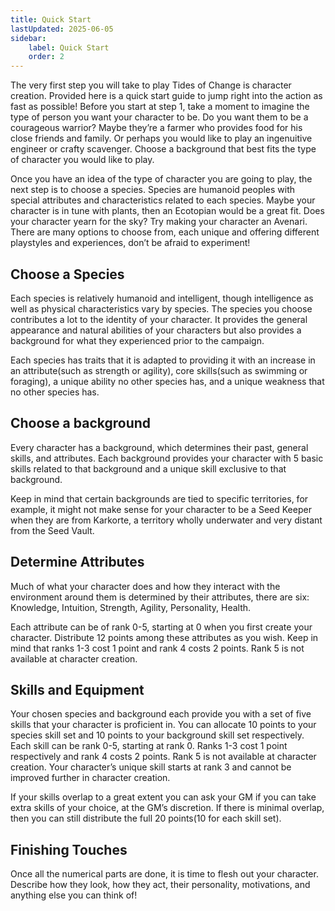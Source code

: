 ```yaml
---
title: Quick Start
lastUpdated: 2025-06-05
sidebar:
    label: Quick Start
    order: 2
---
```


The very first step you will take to play Tides of Change is character creation. Provided here is a quick start guide to jump right into the action as fast as possible! Before you start at step 1, take a moment to imagine the type of person you want your character to be. Do you want them to be a courageous warrior? Maybe they’re a farmer who provides food for his close friends and family. Or perhaps you would like to play an ingenuitive engineer or crafty scavenger. Choose a background that best fits the type of character you would like to play.

Once you have an idea of the type of character you are going to play, the next step is to choose a species. Species are humanoid peoples with special attributes and characteristics related to each species. Maybe your character is in tune with plants, then an Ecotopian would be a great fit. Does your character yearn for the sky? Try making your character an Avenari. There are many options to choose from, each unique and offering different playstyles and experiences, don’t be afraid to experiment!

## Choose a Species

Each species is relatively humanoid and intelligent, though intelligence as well as physical characteristics vary by species. The species you choose contributes a lot to the identity of your character. It provides the general appearance and natural abilities of your characters but also provides a background for what they experienced prior to the campaign.

Each species has traits that it is adapted to providing it with an increase in an attribute(such as strength or agility), core skills(such as swimming or foraging), a unique ability no other species has, and a unique weakness that no other species has.

## Choose a background

Every character has a background, which determines their past, general skills, and attributes. Each background provides your character with 5 basic skills related to that background and a unique skill exclusive to that background.

Keep in mind that certain backgrounds are tied to specific territories, for example, it might not make sense for your character to be a Seed Keeper when they are from Karkorte, a territory wholly underwater and very distant from the Seed Vault.

## Determine Attributes

Much of what your character does and how they interact with the environment around them is determined by their attributes, there are six: Knowledge, Intuition, Strength, Agility, Personality, Health.

Each attribute can be of rank 0-5, starting at 0 when you first create your character. Distribute 12 points among these attributes as you wish. Keep in mind that ranks 1-3 cost 1 point and rank 4 costs 2 points. Rank 5 is not available at character creation.

## Skills and Equipment

Your chosen species and background each provide you with a set of five skills that your character is proficient in. You can allocate 10 points to your species skill set and 10 points to your background skill set respectively. Each skill can be rank 0-5, starting at rank 0. Ranks 1-3 cost 1 point respectively and rank 4 costs 2 points. Rank 5 is not available at character creation. Your character’s unique skill starts at rank 3 and cannot be improved further in character creation.

If your skills overlap to a great extent you can ask your GM if you can take extra skills of your choice, at the GM’s discretion. If there is minimal overlap, then you can still distribute the full 20 points(10 for each skill set).

## Finishing Touches

Once all the numerical parts are done, it is time to flesh out your character. Describe how they look, how they act, their personality, motivations, and anything else you can think of!
